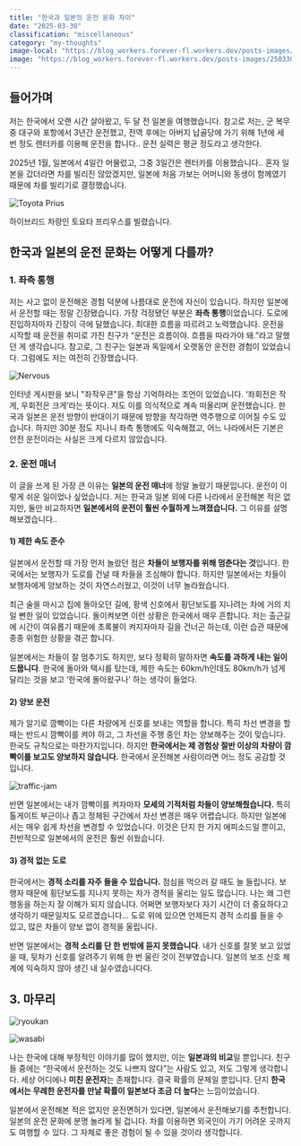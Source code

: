 ```yaml
---
title: "한국과 일본의 운전 문화 차이"
date: "2025-03-30"
classification: "miscellaneous"
category: "my-thoughts"
image-local: "https://blog_workers.forever-fl.workers.dev/posts-images/250330-01.webp"
image: "https://blog_workers.forever-fl.workers.dev/posts-images/250330-01.webp"
---
```


## 들어가며

저는 한국에서 오랜 시간 살아왔고, 두 달 전 일본을 여행했습니다. 참고로 저는, 군 복무 중 대구와 포항에서 3년간 운전했고, 전역 후에는 아버지 납골당에 가기 위해 1년에 세 번 정도 렌터카를 이용해 운전을 합니다.. 운전 실력은 평균 정도라고 생각한다.

2025년 1월, 일본에서 4일간 머물렀고, 그중 3일간은 렌터카를 이용했습니다.. 혼자 일본을 갔더라면 차를 빌리진 않았겠지만, 일본에 처음 가보는 어머니와 동생이 함께였기 때문에 차를 빌리기로 결정했습니다.

![Toyota Prius](https://blog_workers.forever-fl.workers.dev/posts-images/250330-01.webp)

하이브리드 차량인 토요타 프리우스를 빌렸습니다.

## 한국과 일본의 운전 문화는 어떻게 다를까?

### 1. 좌측 통행

저는 사고 없이 운전해온 경험 덕분에 나름대로 운전에 자신이 있습니다. 하지만 일본에서 운전할 때는 정말 긴장됐습니다. 가장 걱정됐던 부분은 **좌측 통행**이었습니다. 도로에 진입하자마자 긴장이 극에 달했습니다. 최대한 흐름을 따르려고 노력했습니다. 운전을 시작할 때 운전을 취미로 가진 친구가 “운전은 흐름이야. 흐름을 따라가야 돼.”라고 말했던 게 생각습니다. 참고로, 그 친구는 일본과 독일에서 오랫동안 운전한 경험이 있었습니다. 그럼에도 저는 여전히 긴장했습니다.

![Nervous](https://blog_workers.forever-fl.workers.dev/posts-images/250330-02.webp)

인터넷 게시판을 보니 "좌작우큰"을 항상 기억하라는 조언이 있었습니다. ‘좌회전은 작게, 우회전은 크게’라는 뜻이다. 저도 이를 의식적으로 계속 떠올리며 운전했습니다. 한국과 일본은 운전 방향이 반대이기 때문에 방향을 착각하면 역주행으로 이어질 수도 있습니다. 하지만 30분 정도 지나니 좌측 통행에도 익숙해졌고, 어느 나라에서든 기본은 안전 운전이라는 사실은 크게 다르지 않았습니다.

### 2. 운전 매너

이 글을 쓰게 된 가장 큰 이유는 **일본의 운전 매너**에 정말 놀랐기 때문입니다. 운전이 이렇게 쉬운 일이었나 싶었습니다. 저는 한국과 일본 외에 다른 나라에서 운전해본 적은 없지만, 둘만 비교하자면 **일본에서의 운전이 훨씬 수월하게 느껴졌습니다.** 그 이유를 설명해보겠습니다..

#### 1) 제한 속도 준수

일본에서 운전할 때 가장 먼저 놀랐던 점은 **차들이 보행자를 위해 멈춘다는 것**입니다. 한국에서는 보행자가 도로를 건널 때 차들을 조심해야 합니다. 하지만 일본에서는 차들이 보행자에게 양보하는 것이 자연스러웠고, 이것이 너무 놀라웠습니다.

최근 술을 마시고 집에 돌아오던 길에, 황색 신호에서 횡단보도를 지나려는 차에 거의 치일 뻔한 일이 있었습니다. 돌이켜보면 이런 상황은 한국에서 매우 흔합니다. 저는 출근길에 시간이 여유롭기 때문에 초록불이 켜지자마자 길을 건너곤 하는데, 이런 습관 때문에 종종 위험한 상황을 겪곤 합니다.

일본에서는 차들이 잘 멈추기도 하지만, 보다 정확히 말하자면 **속도를 과하게 내는 일이 드뭅니다**. 한국에 돌아와 택시를 탔는데, 제한 속도는 60km/h인데도 80km/h가 넘게 달리는 것을 보고 ‘한국에 돌아왔구나’ 하는 생각이 들었다.

#### 2) 양보 운전

제가 알기로 깜빡이는 다른 차량에게 신호를 보내는 역할을 합니다. 특히 차선 변경을 할 때는 반드시 깜빡이를 켜야 하고, 그 차선을 주행 중인 차는 양보해주는 것이 맞습니다. 한국도 규칙으로는 마찬가지입니다. 하지만 **한국에서는 제 경험상 절반 이상의 차량이 깜빡이를 보고도 양보하지 않습니다.** 한국에서 운전해본 사람이라면 어느 정도 공감할 것입니다.

![traffic-jam](https://blog_workers.forever-fl.workers.dev/posts-images/250330-03.webp)

반면 일본에서는 내가 깜빡이를 켜자마자 **모세의 기적처럼 차들이 양보해줬습니다.** 특히 톨게이트 부근이나 좁고 정체된 구간에서 차선 변경은 매우 어렵습니다. 하지만 일본에서는 매우 쉽게 차선을 변경할 수 있었습니다. 이것은 단지 한 가지 에피소드일 뿐이고, 전반적으로 일본에서의 운전은 훨씬 쉬웠습니다.

#### 3) 경적 없는 도로

한국에서는 **경적 소리를 자주 들을 수 있습니다.** 점심을 먹으러 갈 때도 늘 들립니다. 보행자 때문에 횡단보도를 지나지 못하는 차가 경적을 울리는 일도 많습니다. 나는 왜 그런 행동을 하는지 잘 이해가 되지 않습니다. 어쩌면 보행자보다 자기 시간이 더 중요하다고 생각하기 때문일지도 모르겠습니다... 도로 위에 있으면 언제든지 경적 소리를 들을 수 있고, 많은 차들이 양보 없이 경적을 울립니다.

반면 일본에서는 **경적 소리를 단 한 번밖에 듣지 못했습니다**. 내가 신호를 잘못 보고 있었을 때, 뒷차가 신호를 알려주기 위해 한 번 울린 것이 전부였습니다. 일본의 보조 신호 체계에 익숙하지 않아 생긴 내 실수였습니다다.

## 3. 마무리

![ryoukan](https://blog_workers.forever-fl.workers.dev/posts-images/250330-07.webp)

![wasabi](https://blog_workers.forever-fl.workers.dev/posts-images/250330-08.webp)

나는 한국에 대해 부정적인 이야기를 많이 했지만, 이는 **일본과의 비교**일 뿐입니다. 친구들 중에는 “한국에서 운전하는 것도 나쁘지 않다”는 사람도 있고, 저도 그렇게 생각합니다. 세상 어디에나 **미친 운전자**는 존재합니다. 결국 확률의 문제일 뿐입니다. 단지 **한국에서는 무례한 운전자를 만날 확률이 일본보다 조금 더 높다**는 느낌이었습니다.

일본에서 운전해본 적은 없지만 운전면허가 있다면, 일본에서 운전해보기를 추천합니다. 일본의 운전 문화에 분명 놀라게 될 겁니다. 차를 이용하면 외국인이 가기 어려운 곳까지도 여행할 수 있다. 그 자체로 좋은 경험이 될 수 있을 것이라 생각합니다.
